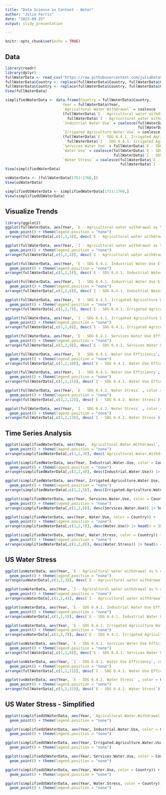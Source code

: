 ---
title: "Data Science in Context - Water"
author: "Julia Ferris"
date: "2023-09-25"
output: slidy_presentation

---

```{r setup, include=FALSE}
knitr::opts_chunk$set(echo = TRUE)
```

## Data

```{r cars}
library(readr)
library(dplyr)
fullWaterData <- read_csv("https://raw.githubusercontent.com/juliaDataScience-22/cuny-fall-23/manage-acquire-data/Water-Data-Sc-Context.csv")
fullWaterData$Country <- replace(fullWaterData$Country, fullWaterData$Country == "C\xf4te d'Ivoire", "Cote d'Ivoire")
fullWaterData$Country <- replace(fullWaterData$Country, fullWaterData$Country == "T\xfcrkiye", "Turkiye")
View(fullWaterData)

simplifiedWaterData <- data.frame(Country = fullWaterData$Country,
                          Year = fullWaterData$Year,
                          `Agricultural Water Withdrawal` = coalesce
                          (fullWaterData$`E - Agricultural water withdrawal as % of total renewable water resources`, 
                            fullWaterData$`I - Agricultural water withdrawal as % of total renewable water resources`),
                          `Industrial Water Use` = coalesce(fullWaterData$`E - SDG 6.4.1. Industrial Water Use Efficiency`, 
                                                            fullWaterData$`I - SDG 6.4.1. Industrial Water Use Efficiency`),
                          `Irrigated Agriculture Water Use` = coalesce
                          (fullWaterData$`E - SDG 6.4.1. Irrigated Agriculture Water Use Efficiency`, 
                            fullWaterData$`I - SDG 6.4.1. Irrigated Agriculture Water Use Efficiency`),
                          `Services Water Use` = fullWaterData$`E - SDG 6.4.1. Services Water Use Efficiency`,
                          `Water Use` = coalesce(fullWaterData$`E - SDG 6.4.1. Water Use Efficiency`, 
                                                 fullWaterData$`I - SDG 6.4.1. Water Use Efficiency`),
                          `Water Stress` = coalesce(fullWaterData$`E - SDG 6.4.2. Water Stress`, 
                                                    fullWaterData$`I - SDG 6.4.2. Water Stress`))
View(simplifiedWaterData)

usWaterData <- (fullWaterData[1751:1760,])
View(usWaterData)

simplifiedUSWaterData <- simplifiedWaterData[1751:1760,]
View(simplifiedUSWaterData)
```

## Visualize Trends


```{r pressure, fig.show="hold", out.width="50%"}
library(ggplot2)
ggplot(fullWaterData, aes(Year, `E - Agricultural water withdrawal as % of total renewable water resources`, color = Country)) +
  geom_point() + theme(legend.position = "none")
arrange(fullWaterData[,c(1,2,3)], desc(`E - Agricultural water withdrawal as % of total renewable water resources`)) |> head(n = 30)

ggplot(fullWaterData, aes(Year, `I - Agricultural water withdrawal as % of total renewable water resources`, color = Country)) +
  geom_point() + theme(legend.position = "none")
arrange(fullWaterData[,c(1,2,4)], desc(`I - Agricultural water withdrawal as % of total renewable water resources`)) |> head(n = 30)

ggplot(fullWaterData, aes(Year, `E - SDG 6.4.1. Industrial Water Use Efficiency`, color = Country)) +
  geom_point() + theme(legend.position = "none")
arrange(fullWaterData[,c(1,2,5)], desc(`E - SDG 6.4.1. Industrial Water Use Efficiency`)) |> head(n = 30)

ggplot(fullWaterData, aes(Year, `I - SDG 6.4.1. Industrial Water Use Efficiency`, color = Country)) +
  geom_point() + theme(legend.position = "none")
arrange(fullWaterData[,c(1,2,6)], desc(`I - SDG 6.4.1. Industrial Water Use Efficiency`)) |> head(n = 30)

ggplot(fullWaterData, aes(Year, `E - SDG 6.4.1. Irrigated Agriculture Water Use Efficiency`, color = Country)) +
  geom_point() + theme(legend.position = "none")
arrange(fullWaterData[,c(1,2,7)], desc(`E - SDG 6.4.1. Irrigated Agriculture Water Use Efficiency`)) |> head(n = 30)

ggplot(fullWaterData, aes(Year, `I - SDG 6.4.1. Irrigated Agriculture Water Use Efficiency`, color = Country)) +
  geom_point() + theme(legend.position = "none")
arrange(fullWaterData[,c(1,2,8)], desc(`I - SDG 6.4.1. Irrigated Agriculture Water Use Efficiency`)) |> head(n = 30)

ggplot(fullWaterData, aes(Year, `E - SDG 6.4.1. Services Water Use Efficiency`, color = Country)) +
  geom_point() + theme(legend.position = "none")
arrange(fullWaterData[,c(1,2,9)], desc(`E - SDG 6.4.1. Services Water Use Efficiency`)) |> head(n = 30)

ggplot(fullWaterData, aes(Year, `E - SDG 6.4.1. Water Use Efficiency`, color = Country)) +
  geom_point() + theme(legend.position = "none")
arrange(fullWaterData[,c(1,2,10)], desc(`E - SDG 6.4.1. Water Use Efficiency`)) |> head(n = 30)

ggplot(fullWaterData, aes(Year, `I - SDG 6.4.1. Water Use Efficiency`, color = Country)) +
  geom_point() + theme(legend.position = "none")
arrange(fullWaterData[,c(1,2,11)], desc(`I - SDG 6.4.1. Water Use Efficiency`)) |> head(n = 30)

ggplot(fullWaterData, aes(Year, `E - SDG 6.4.2. Water Stress` , color = Country)) +
  geom_point() + theme(legend.position = "none")
arrange(fullWaterData[,c(1,2,12)], desc(`E - SDG 6.4.2. Water Stress`)) |> head(n = 30)

ggplot(fullWaterData, aes(Year, `I - SDG 6.4.2. Water Stress` , color = Country)) +
  geom_point() + theme(legend.position = "none")
arrange(fullWaterData[,c(1,2,13)], desc(`I - SDG 6.4.2. Water Stress`)) |> head(n = 30)

```


## Time Series Analysis

```{r simplified-graphs, fig.show="hold", out.width="50%"}
ggplot(simplifiedWaterData, aes(Year, `Agricultural.Water.Withdrawal`, color = Country)) +
  geom_point() + theme(legend.position = "none")
arrange(simplifiedWaterData[,c(1,2,3)], desc(`Agricultural.Water.Withdrawal`)) |> head(n = 30)

ggplot(simplifiedWaterData, aes(Year, Industrial.Water.Use, color = Country)) +
  geom_point() + theme(legend.position = "none")
arrange(simplifiedWaterData[,c(1,2,4)], desc(Industrial.Water.Use)) |> head(n = 30)

ggplot(simplifiedWaterData, aes(Year, Irrigated.Agriculture.Water.Use, color = Country)) +
  geom_point() + theme(legend.position = "none")
arrange(simplifiedWaterData[,c(1,2,5)], desc(Irrigated.Agriculture.Water.Use)) |> head(n = 30)

ggplot(simplifiedWaterData, aes(Year, Services.Water.Use, color = Country)) +
  geom_point() + theme(legend.position = "none")
arrange(simplifiedWaterData[,c(1,2,6)], desc(Services.Water.Use)) |> head(n = 30)

ggplot(simplifiedWaterData, aes(Year, Water.Use, color = Country)) +
  geom_point() + theme(legend.position = "none")
arrange(simplifiedWaterData[,c(1,2,7)], desc(Water.Use)) |> head(n = 30)

ggplot(simplifiedWaterData, aes(Year, Water.Stress, color = Country)) +
  geom_point() + theme(legend.position = "none")
arrange(simplifiedWaterData[,c(1,2,8)], desc(Water.Stress)) |> head(n = 30)

```
## US Water Stress
```{r water-us, fig.show="hold", out.width="50%"}
ggplot(usWaterData, aes(Year, `E - Agricultural water withdrawal as % of total renewable water resources`, color = Country)) +
  geom_point() + theme(legend.position = "none")
arrange(usWaterData[,c(1,2,3)], desc(`E - Agricultural water withdrawal as % of total renewable water resources`)) |> head(n = 30)

ggplot(usWaterData, aes(Year, `I - Agricultural water withdrawal as % of total renewable water resources`, color = Country)) +
  geom_point() + theme(legend.position = "none")
arrange(usWaterData[,c(1,2,4)], desc(`I - Agricultural water withdrawal as % of total renewable water resources`)) |> head(n = 30)

ggplot(usWaterData, aes(Year, `E - SDG 6.4.1. Industrial Water Use Efficiency`, color = Country)) +
  geom_point() + theme(legend.position = "none")
arrange(usWaterData[,c(1,2,5)], desc(`E - SDG 6.4.1. Industrial Water Use Efficiency`)) |> head(n = 30)

ggplot(usWaterData, aes(Year, `E - SDG 6.4.1. Irrigated Agriculture Water Use Efficiency`, color = Country)) +
  geom_point() + theme(legend.position = "none")
arrange(usWaterData[,c(1,2,7)], desc(`E - SDG 6.4.1. Irrigated Agriculture Water Use Efficiency`)) |> head(n = 30)

ggplot(usWaterData, aes(Year, `E - SDG 6.4.1. Services Water Use Efficiency`, color = Country)) +
  geom_point() + theme(legend.position = "none")
arrange(fullWaterData[,c(1,2,9)], desc(`E - SDG 6.4.1. Services Water Use Efficiency`)) |> head(n = 30)

ggplot(usWaterData, aes(Year, `I - SDG 6.4.1. Water Use Efficiency`, color = Country)) +
  geom_point() + theme(legend.position = "none")
arrange(fullWaterData[,c(1,2,11)], desc(`I - SDG 6.4.1. Water Use Efficiency`)) |> head(n = 30)

ggplot(usWaterData, aes(Year, `E - SDG 6.4.2. Water Stress` , color = Country)) +
  geom_point() + theme(legend.position = "none")
arrange(fullWaterData[,c(1,2,12)], desc(`E - SDG 6.4.2. Water Stress`)) |> head(n = 30)

```

## US Water Stress - Simplified

```{r more-water-data, fig.show="hold", out.width="50%"}
ggplot(simplifiedUSWaterData, aes(Year, `Agricultural.Water.Withdrawal`, color = Country)) +
  geom_point() + theme(legend.position = "none")

ggplot(simplifiedUSWaterData, aes(Year, Industrial.Water.Use, color = Country)) +
  geom_point() + theme(legend.position = "none")

ggplot(simplifiedUSWaterData, aes(Year, Irrigated.Agriculture.Water.Use, color = Country)) +
  geom_point() + theme(legend.position = "none")

ggplot(simplifiedUSWaterData, aes(Year, Services.Water.Use, color = Country)) +
  geom_point() + theme(legend.position = "none")

ggplot(simplifiedUSWaterData, aes(Year, Water.Use, color = Country)) +
  geom_point() + theme(legend.position = "none")

ggplot(simplifiedUSWaterData, aes(Year, Water.Stress, color = Country)) +
  geom_point() + theme(legend.position = "none")

```


